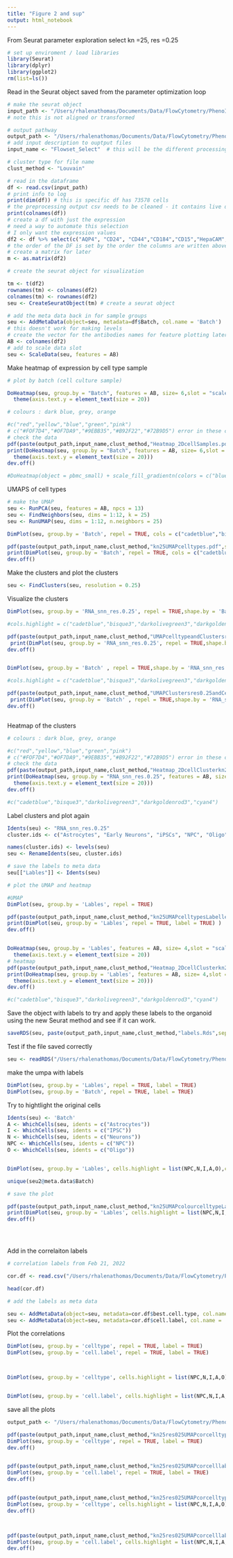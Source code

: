 ```yaml
---
title: "Figure 2 and sup"
output: html_notebook
---
```


From Seurat parameter exploration select kn =25, res =0.25

```r
# set up enviroment / load libraries
library(Seurat)
library(dplyr)
library(ggplot2)
rm(list=ls())

```

Read in the Seurat object saved from the parameter optimization loop


```r
# make the seurat object
input_path <- "/Users/rhalenathomas/Documents/Data/FlowCytometry/PhenoID/Analysis/2Dcells_surface/preprocessing/select/2DcellsSelectflowset.csv"
# note this is not aligned or transformed

# output pathway
output_path <- "/Users/rhalenathomas/Documents/Data/FlowCytometry/PhenoID/Analysis/2Dcells_surface/Figure2/FigureStuff/"
# add input description to ouptput files
input_name <- "Flowset_Select"  # this will be the different processing types

# cluster type for file name
clust_method <- "Louvain"

# read in the dataframe
df <- read.csv(input_path)
# print info to log 
print(dim(df)) # this is specific df has 73578 cells
# the preprocessing output csv needs to be cleaned - it contains live dead, FSC, SSC and the sample column
print(colnames(df))
# create a df with just the expression 
# need a way to automate this selection 
# I only want the expression values
df2 <- df %>% select(c("AQP4", "CD24", "CD44","CD184","CD15","HepaCAM","CD29","CD56", "O4","CD140a","CD133","GLAST","CD71"))
# the order of the DF is set by the order the columns are written above
# create a matrix for later
m <- as.matrix(df2) 

# create the seurat object for visualization

tm <- t(df2)
rownames(tm) <- colnames(df2)
colnames(tm) <- rownames(df2)
seu <- CreateSeuratObject(tm) # create a seurat object 

# add the meta data back in for sample groups
seu <- AddMetaData(object=seu, metadata=df$Batch, col.name = 'Batch')
# this doesn't work for making levels
# create the vector for the antibodies names for feature plotting later
AB <- colnames(df2)
# add to scale data slot
seu <- ScaleData(seu, features = AB)

```

Make heatmap of expression by cell type sample

```r
# plot by batch (cell culture sample)

DoHeatmap(seu, group.by = "Batch", features = AB, size= 6,slot = "scale.data", group.colors = c("cadetblue","bisque3","darkolivegreen3","darkgoldenrod3","cyan4"), disp.max = 2, disp.min = -1.5) + scale_fill_gradientn(colors = c("#154c79", "#eeeee4", "#e28743")) + 
  theme(axis.text.y = element_text(size = 20))

# colours : dark blue, grey, orange

#c("red","yellow","blue","green","pink")
# c("#FOF7D4","#OF7DA9","#9EBB35","#B92F22","#72B9D5") error in these colours
# check the data
pdf(paste(output_path,input_name,clust_method,"Heatmap_2DcellSamples.pdf",sep=""),width =6, height = 4)
print(DoHeatmap(seu, group.by = "Batch", features = AB, size= 6,slot = "scale.data", group.colors = c("cadetblue","bisque3","darkolivegreen3","darkgoldenrod3","cyan4"), disp.max = 2, disp.min = -1.5) + scale_fill_gradientn(colors = c("#154c79", "#eeeee4", "#e28743")) + 
  theme(axis.text.y = element_text(size = 20)))
dev.off()

#DoHeatmap(object = pbmc_small) + scale_fill_gradientn(colors = c("blue", "white", "red"))

```


UMAPS of cell types

```r
# make the UMAP
seu <- RunPCA(seu, features = AB, npcs = 13)
seu <- FindNeighbors(seu, dims = 1:12, k = 25)
seu <- RunUMAP(seu, dims = 1:12, n.neighbors = 25)

DimPlot(seu, group.by = 'Batch', repel = TRUE, cols = c("cadetblue","bisque3","darkolivegreen3","darkgoldenrod3","cyan4")) 

pdf(paste(output_path,input_name,clust_method,"kn25UMAPcelltypes.pdf",sep=""),width =10, height = 5)
print(DimPlot(seu, group.by = 'Batch', repel = TRUE, cols = c("cadetblue","bisque3","darkolivegreen3","darkgoldenrod3","cyan4")) )
dev.off()

```

Make the clusters  and plot the clusters

```r
seu <- FindClusters(seu, resolution = 0.25)

```

Visualize the clusters

```r

DimPlot(seu, group.by = 'RNA_snn_res.0.25', repel = TRUE,shape.by = 'Batch', raster = FALSE, pt.size = 0.25) 

#cols.highlight = c("cadetblue","bisque3","darkolivegreen3","darkgoldenrod3","cyan4")

pdf(paste(output_path,input_name,clust_method,"UMAPcelltypeandClustersres0.25.pdf",sep=""),width =8, height = 5)
 print(DimPlot(seu, group.by = 'RNA_snn_res.0.25', repel = TRUE,shape.by = 'Batch', raster = FALSE, pt.size = 0.25) ) 
dev.off()


DimPlot(seu, group.by = 'Batch' , repel = TRUE,shape.by = 'RNA_snn_res.0.25', raster = FALSE, pt.size = 0.5, cols = c("cadetblue","bisque3","darkolivegreen3","darkgoldenrod3","cyan4")) 

#cols.highlight = c("cadetblue","bisque3","darkolivegreen3","darkgoldenrod3","cyan4")

pdf(paste(output_path,input_name,clust_method,"UMAPClustersres0.25andCelltype.pdf",sep=""),width =8, height = 5)
 print(DimPlot(seu, group.by = 'Batch' , repel = TRUE,shape.by = 'RNA_snn_res.0.25', raster = FALSE, pt.size = 1, cols = c("cadetblue","bisque3","darkolivegreen3","darkgoldenrod3","cyan4")) ) 
dev.off()



```

Heatmap of the clusters

```r


# colours : dark blue, grey, orange

#c("red","yellow","blue","green","pink")
# c("#FOF7D4","#OF7DA9","#9EBB35","#B92F22","#72B9D5") error in these colours
# check the data
pdf(paste(output_path,input_name,clust_method,"Heatmap_2DcellClusterkn25Res0.25.pdf",sep=""),width =12, height = 4)
print(DoHeatmap(seu, group.by = "RNA_snn_res.0.25", features = AB, size= 4,slot = "scale.data", disp.max = 2, disp.min = -1.5) + scale_fill_gradientn(colors = c("#154c79", "#eeeee4", "#e28743")) + 
  theme(axis.text.y = element_text(size = 20)))
dev.off()

#c("cadetblue","bisque3","darkolivegreen3","darkgoldenrod3","cyan4")

```

Label clusters and plot again

```r
Idents(seu) <- "RNA_snn_res.0.25"
cluster.ids <- c("Astrocytes", "Early Neurons", "iPSCs", "NPC", "Oligo","Radial Glia","Neurons","Neural Stem","Mix-AQP4+","NPC-like","iPSCs")

names(cluster.ids) <- levels(seu)
seu <- RenameIdents(seu, cluster.ids)

# save the labels to meta data
seu[["Lables"]] <- Idents(seu)

# plot the UMAP and heatmap

#UMAP
DimPlot(seu, group.by = 'Lables', repel = TRUE) 

pdf(paste(output_path,input_name,clust_method,"kn25UMAPcelltypesLabelled2.pdf",sep=""),width =10, height = 5)
print(DimPlot(seu, group.by = 'Lables', repel = TRUE, label = TRUE) )
dev.off()


DoHeatmap(seu, group.by = 'Lables', features = AB, size= 4,slot = "scale.data", disp.max = 2, disp.min = -1.5) + scale_fill_gradientn(colors = c("#154c79", "#eeeee4", "#e28743")) + 
  theme(axis.text.y = element_text(size = 20))
# heatmap
pdf(paste(output_path,input_name,clust_method,"Heatmap_2DcellClusterkn25Res0.25Labelled.pdf",sep=""),width =12, height = 4)
print(DoHeatmap(seu, group.by = 'Lables', features = AB, size= 4,slot = "scale.data", disp.max = 2, disp.min = -1.5) + scale_fill_gradientn(colors = c("#154c79", "#eeeee4", "#e28743")) + 
  theme(axis.text.y = element_text(size = 20)))
dev.off()

#c("cadetblue","bisque3","darkolivegreen3","darkgoldenrod3","cyan4")


```



Save the object with labels to try and apply these labels to the organoid using the new Seurat method and see if it can work.

```r

saveRDS(seu, paste(output_path,input_name,clust_method,"labels.Rds",sep=""))

```


Test if the file saved correctly 

```r
seu <- readRDS("/Users/rhalenathomas/Documents/Data/FlowCytometry/PhenoID/Analysis/2Dcells_surface/Figure2/FigureStuff/Flowset_SelectSeuratlabels.Rds")
```


make the umpa with labels

```r

DimPlot(seu, group.by = 'Lables', repel = TRUE, label = TRUE)
DimPlot(seu, group.by = 'Batch', repel = TRUE, label = TRUE)

```



Try to hightlight the original cells

```r

Idents(seu) <- 'Batch'
A <- WhichCells(seu, idents = c("Astrocytes"))
I <- WhichCells(seu, idents = c("IPSC"))
N <- WhichCells(seu, idents = c("Neurons"))
NPC <- WhichCells(seu, idents = c("NPC"))
O <- WhichCells(seu, idents = c("Oligo"))


DimPlot(seu, group.by = 'Lables', cells.highlight = list(NPC,N,I,A,O),cols.highlight = c("cadetblue","bisque3","darkolivegreen3","darkgoldenrod3","darkblue"), label = TRUE, pt.size = 0.005, cols = "grey")

unique(seu2@meta.data$Batch)

# save the plot

pdf(paste(output_path,input_name,clust_method,"kn25UMAPcolourcelltypeLabelclusters.pdf",sep=""),width =10, height = 5)
print(DimPlot(seu, group.by = 'Lables', cells.highlight = list(NPC,N,I,A,O),cols.highlight = c("cadetblue","bisque3","darkolivegreen3","darkgoldenrod3","darkblue"), label = TRUE, pt.size = 0.005, cols = "grey"))
dev.off()





```




Add in the correlaiton labels

```r
# correlation labels from Feb 21, 2022

cor.df <- read.csv("/Users/rhalenathomas/Documents/Data/FlowCytometry/PhenoID/Analysis/2Dcells_surface/correlations/corr_celltypes_2Dcells2.csv")

head(cor.df)

# add the labels as meta data

seu <- AddMetaData(object=seu, metadata=cor.df$best.cell.type, col.name = 'celltype')
seu <- AddMetaData(object=seu, metadata=cor.df$cell.label, col.name = 'cell.label')

```


Plot the correlations

```r

DimPlot(seu, group.by = 'celltype', repel = TRUE, label = TRUE)
DimPlot(seu, group.by = 'cell.label', repel = TRUE, label = TRUE)



DimPlot(seu, group.by = 'celltype', cells.highlight = list(NPC,N,I,A,O),cols.highlight = c("cadetblue","bisque3","darkolivegreen3","darkgoldenrod3","darkblue"), label = TRUE, pt.size = 0.005, cols = "grey")


DimPlot(seu, group.by = 'cell.label', cells.highlight = list(NPC,N,I,A,O),cols.highlight = c("cadetblue","bisque3","darkolivegreen3","darkgoldenrod3","darkblue"), label = TRUE, pt.size = 0.005, cols = "grey")

```


save all the plots

```r

output_path <- "/Users/rhalenathomas/Documents/Data/FlowCytometry/PhenoID/Analysis/2Dcells_surface/Figure2/FigureStuff/"

pdf(paste(output_path,input_name,clust_method,"kn25res025UMAPcorcelltype.pdf",sep=""),width =8, height = 5)
DimPlot(seu, group.by = 'celltype', repel = TRUE, label = TRUE)
dev.off()


pdf(paste(output_path,input_name,clust_method,"kn25res025UMAPcorcelllabel.pdf",sep=""),width =20, height = 5)
DimPlot(seu, group.by = 'cell.label', repel = TRUE, label = TRUE)
dev.off()


pdf(paste(output_path,input_name,clust_method,"kn25res025UMAPcorcelltypeand2D.pdf",sep=""),width =8, height = 5)
DimPlot(seu, group.by = 'celltype', cells.highlight = list(NPC,N,I,A,O),cols.highlight = c("cadetblue","bisque3","darkolivegreen3","darkgoldenrod3","darkblue"), label = TRUE, pt.size = 0.005, cols = "grey")
dev.off()



pdf(paste(output_path,input_name,clust_method,"kn25res025UMAPcorcelllabeland2D.pdf",sep=""),width =14, height = 6)
DimPlot(seu, group.by = 'cell.label', cells.highlight = list(NPC,N,I,A,O),cols.highlight = c("cadetblue","bisque3","darkolivegreen3","darkgoldenrod3","darkblue"), label = TRUE, pt.size = 0.005, cols = "grey")
dev.off()

```



